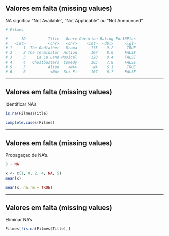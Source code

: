 ## Valores em falta (missing values)

NA significa "Not Available", "Not Applicable" ou "Not Announced"
```{r}
# Filmes

#      ID          Title   Genre Duration Rating For18Plus
#   <int>          <chr>   <chr>    <int>  <dbl>     <lgl>
# 1     1  The Godfather   Drama      175    9.2      TRUE
# 2     2 The Terminator  Action      107    8.0     FALSE
# 3     3     La La Land Musical      128    8.4     FALSE
# 4     4   Ghostbusters  Comedy      105    7.8     FALSE
# 5     5          Alien    <NA>       NA    6.1      TRUE
# 6     6           <NA>  Sci-Fi      107    6.7     FALSE
```

---

## Valores em falta (missing values)

Identificar NA's
```{r}
is.na(Filmes$Title)
```

```{r}
complete.cases(Filmes)
```

---

## Valores em falta (missing values)

Propagaçao de NA's.
```{r}
3 + NA
```

```{r}
x <- c(1, 0, 2, 4, NA, 5)
mean(x)
```

```{r}
mean(x, na.rm = TRUE)
```

---

## Valores em falta (missing values)

Eliminar NA's


```{r}
Filmes[!is.na(Filmes$Title),]
```
